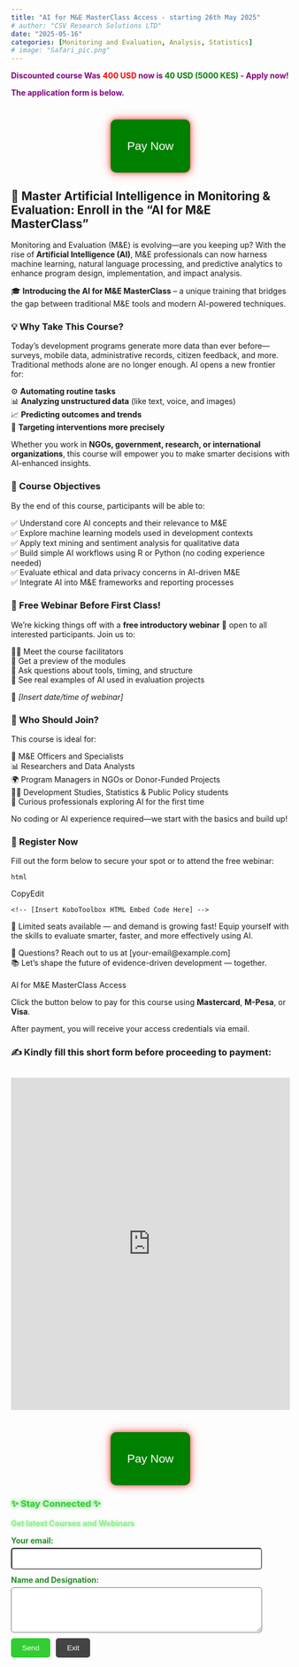 ```yaml
---
title: "AI for M&E MasterClass Access - starting 26th May 2025"
# author: "CSV Research Solutions LTD"
date: "2025-05-16"
categories: [Monitoring and Evaluation, Analysis, Statistics]
# image: "Safari_pic.png"
---
```


<span style="color:#800080; font-weight:bold;">Discounted course Was</span> <span style="color:red; font-weight:bold;">400 USD <span style="color:#800080; font-weight:bold;">now is</span> <span style="color:green; font-weight:bold;">40 USD (5000 KES)</span> <span style="color:#800080; font-weight:bold;">- Apply now!</span>

<span style="color:#800080; font-weight:bold;">The application form is below.</span>

::: {style="text-align: center; margin-top: 40px;"}
```{=html}
<button onclick="window.location.href=&#39;https://paystack.com/pay/ai_for_me&#39;" style="
      background-color: green;
      color: white;
      font-size: 1.5em;
      padding: 15px 30px;
      border: none;
      border-radius: 10px;
      cursor: pointer;
      box-shadow: 0 0 10px rgba(255, 0, 0, 0.6), 0 0 20px rgba(255, 0, 0, 0.4);
      animation: pulse 2s infinite;
    ">
```
Pay Now

</button>
:::

## 🤖 Master Artificial Intelligence in Monitoring & Evaluation: Enroll in the "AI for M&E MasterClass"

Monitoring and Evaluation (M&E) is evolving—are you keeping up? With the rise of **Artificial Intelligence (AI)**, M&E professionals can now harness machine learning, natural language processing, and predictive analytics to enhance program design, implementation, and impact analysis.

🎓 **Introducing the AI for M&E MasterClass** – a unique training that bridges the gap between traditional M&E tools and modern AI-powered techniques.

### 💡 Why Take This Course?

Today’s development programs generate more data than ever before—surveys, mobile data, administrative records, citizen feedback, and more. Traditional methods alone are no longer enough. AI opens a new frontier for:

⚙️ **Automating routine tasks**\
📊 **Analyzing unstructured data** (like text, voice, and images)\
📈 **Predicting outcomes and trends**\
📍 **Targeting interventions more precisely**

Whether you work in **NGOs, government, research, or international organizations**, this course will empower you to make smarter decisions with AI-enhanced insights.

### 🎯 Course Objectives

By the end of this course, participants will be able to:

✅ Understand core AI concepts and their relevance to M&E\
✅ Explore machine learning models used in development contexts\
✅ Apply text mining and sentiment analysis for qualitative data\
✅ Build simple AI workflows using R or Python (no coding experience needed)\
✅ Evaluate ethical and data privacy concerns in AI-driven M&E\
✅ Integrate AI into M&E frameworks and reporting processes

### 🎁 Free Webinar Before First Class!

We’re kicking things off with a **free introductory webinar** 🎥 open to all interested participants. Join us to:

👨‍🏫 Meet the course facilitators\
📘 Get a preview of the modules\
💬 Ask questions about tools, timing, and structure\
🧭 See real examples of AI used in evaluation projects

📅 *\[Insert date/time of webinar\]*

### 👥 Who Should Join?

This course is ideal for:

📍 M&E Officers and Specialists\
📊 Researchers and Data Analysts\
🌍 Program Managers in NGOs or Donor-Funded Projects\
🧑‍🎓 Development Studies, Statistics & Public Policy students\
🧠 Curious professionals exploring AI for the first time

No coding or AI experience required—we start with the basics and build up!

### 📝 Register Now

Fill out the form below to secure your spot or to attend the free webinar:

<!-- 🚨 Insert your KoboToolbox embedded HTML registration form below -->

```         
html
```

CopyEdit

`<!-- [Insert KoboToolbox HTML Embed Code Here] -->`

🔐 Limited seats available — and demand is growing fast! Equip yourself with the skills to evaluate smarter, faster, and more effectively using AI.

📩 Questions? Reach out to us at \[your-email\@example.com\]\
📚 Let’s shape the future of evidence-driven development — together.\
\
AI for M&E MasterClass Access

Click the button below to pay for this course using **Mastercard**, **M-Pesa**, or **Visa**.

After payment, you will receive your access credentials via email.

### ✍️ Kindly fill this short form before proceeding to payment:

::: {style="text-align: center; margin-top: 30px;"}
<iframe src="https://ee.kobotoolbox.org/x/nR3bh08p" width="100%" height="600" frameborder="0">

</iframe>
:::

::: {style="text-align: center; margin-top: 40px;"}
```{=html}
<button onclick="window.location.href=&#39;https://paystack.com/pay/ai_for_me&#39;" style="
      background-color: green;
      color: white;
      font-size: 1.5em;
      padding: 15px 30px;
      border: none;
      border-radius: 10px;
      cursor: pointer;
      box-shadow: 0 0 10px rgba(255, 0, 0, 0.6), 0 0 20px rgba(255, 0, 0, 0.4);
      animation: pulse 2s infinite;
    ">
```
Pay Now

</button>
:::

```{=html}
<link rel="stylesheet" href="popup.css">

<div id="email-modal" class="modal">
  <div class="modal-content">
    <h3 style="color:#32CD32; text-shadow:0 0 8px #32CD32;">✨ Stay Connected ✨</h3>
    <p style="color:#90ee90; font-weight:bold; text-shadow:0 0 5px #90ee90;">Get latest Courses and Webinars</p>
    
    <form action="https://formspree.io/f/mgepbpon" method="POST" id="email-form">
      <label style="display:block; margin-bottom:10px; color:#228B22; font-weight:bold;">
        Your email:<br>
        <input type="email" name="email" required style="padding:10px; width:90%; margin-top:5px; border-radius:5px;">
      </label>

      <label style="display:block; margin-bottom:10px; color:#228B22; font-weight:bold;">
        Name and Designation:<br>
        <textarea name="message" rows="4" required style="padding:10px; width:90%; margin-top:5px; border-radius:5px;"></textarea>
      </label>

      <div style="display:flex; gap:10px; margin-top:10px;">
        <button type="submit" style="padding:10px 20px; background-color:#32CD32; color:white; border:none; border-radius:5px; cursor:pointer;">
          Send
        </button>
        <button type="button" id="close-popup" style="padding:10px 20px; background-color:#444; color:white; border:none; border-radius:5px; cursor:pointer;">
          Exit
        </button>
      </div>
    </form>
  </div>
</div>

<script src="popup.js"></script>
```
